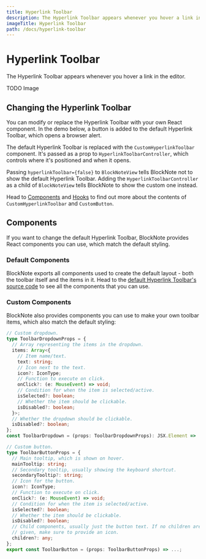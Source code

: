 ```yaml
---
title: Hyperlink Toolbar
description: The Hyperlink Toolbar appears whenever you hover a link in the editor.
imageTitle: Hyperlink Toolbar
path: /docs/hyperlink-toolbar
---
```



# Hyperlink Toolbar

The Hyperlink Toolbar appears whenever you hover a link in the editor.

TODO Image

[//]: # (<img style={{maxWidth: "600px"}} src="/img/screenshots/hyperlink_toolbar.png" alt="image" />)

## Changing the Hyperlink Toolbar

You can modify or replace the Hyperlink Toolbar with your own React component. In the demo below, a button is added to the default Hyperlink Toolbar, which opens a browser alert.

<Example name="ui-components/hyperlink-toolbar-buttons" />

The default Hyperlink Toolbar is replaced with the `CustomHyperlinkToolbar` component. It's passed as a prop to `HyperlinkToolbarController`, which controls where it's positioned and when it opens.

Passing `hyperlinkToolbar={false}` to `BlockNoteView` tells BlockNote not to show the default Hyperlink Toolbar. Adding the `HyperlinkToolbarController` as a child of `BlockNoteView` tells BlockNote to show the custom one instead.

Head to [Components](/docs/ui-components/hyperlink-toolbar#components) and [Hooks](TODO) to find out more about the contents of `CustomHyperlinkToolbar` and `CustomButton`.

## Components

If you want to change the default Hyperlink Toolbar, BlockNote provides React components you can use, which match the default styling.

### Default Components

BlockNote exports all components used to create the default layout - both the toolbar itself and the items in it. Head to the [default Hyperlink Toolbar's source code](https://github.com/TypeCellOS/BlockNote/blob/main/packages/react/src/components/HyperlinkToolbar/mantine/HyperlinkToolbar.tsx) to see all the components that you can use.

### Custom Components

BlockNote also provides components you can use to make your own toolbar items, which also match the default styling:

```typescript
// Custom dropdown.
type ToolbarDropdownProps = {
  // Array representing the items in the dropdown.
  items: Array<{
    // Item name/text.
    text: string;
    // Icon next to the text.
    icon?: IconType;
    // Function to execute on click.
    onClick?: (e: MouseEvent) => void;
    // Condition for when the item is selected/active.
    isSelected?: boolean;
    // Whether the item should be clickable.
    isDisabled?: boolean;
  }>;
  // Whether the dropdown should be clickable.
  isDisabled?: boolean;
};
const ToolbarDropdown = (props: ToolbarDropdownProps): JSX.Element => ...;

// Custom button.
type ToolbarButtonProps = {
  // Main tooltip, which is shown on hover.
  mainTooltip: string;
  // Secondary tooltip, usually showing the keyboard shortcut.
  secondaryTooltip?: string;
  // Icon for the button.
  icon?: IconType;
  // Function to execute on click.
  onClick?: (e: MouseEvent) => void;
  // Condition for when the item is selected/active.
  isSelected?: boolean;
  // Whether the item should be clickable.
  isDisabled?: boolean;
  // Child components, usually just the button text. If no children are 
  // given, make sure to provide an icon.
  children?: any;
};
export const ToolbarButton = (props: ToolbarButtonProps) => ...;
```
